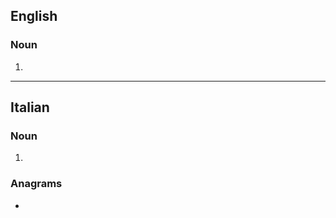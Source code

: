 ==English==

===Noun===
{{head|en|noun form}}

# {{plural of|en|altostratus}}

----

==Italian==

===Noun===
{{head|it|noun form|g=m}}

# {{plural of|it|altostrato}}

===Anagrams===
* {{anagrams|it|a=aailorsttt|stritolata}}